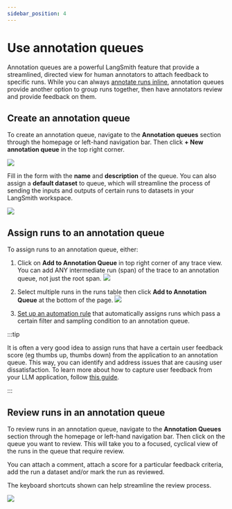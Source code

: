 ```yaml
---
sidebar_position: 4
---
```


# Use annotation queues

Annotation queues are a powerful LangSmith feature that provide a streamlined, directed view for human annotators to attach feedback to specific runs.
While you can always [annotate runs inline](./annotate_traces_inline), annotation queues provide another option to group runs together, then have annotators review and provide feedback on them.

## Create an annotation queue

To create an annotation queue, navigate to the **Annotation queues** section through the homepage or left-hand navigation bar.
Then click **+ New annotation queue** in the top right corner.

![](../static/create_annotation_queue.png)

Fill in the form with the **name** and **description** of the queue. You can also assign a **default dataset** to queue, which will streamline the process of sending the inputs and outputs of certain runs to datasets in your LangSmith workspace.

![](../static/annotation_queue_form.png)

## Assign runs to an annotation queue

To assign runs to an annotation queue, either:

1. Click on **Add to Annotation Queue** in top right corner of any trace view. You can add ANY intermediate run (span) of the trace to an annotation queue, not just the root span.
   ![](../static/add_to_annotation_queue.png)

2. Select multiple runs in the runs table then click **Add to Annotation Queue** at the bottom of the page.
   ![](../static/multi_select_annotation_queue.png)

3. [Set up an automation rule](../monitoring/rules) that automatically assigns runs which pass a certain filter and sampling condition to an annotation queue.

:::tip

It is often a very good idea to assign runs that have a certain user feedback score (eg thumbs up, thumbs down) from the application to an annotation queue. This way, you can identify and address issues that are causing user dissatisfaction.
To learn more about how to capture user feedback from your LLM application, follow [this guide](./attach_user_feedback).

:::

## Review runs in an annotation queue

To review runs in an annotation queue, navigate to the **Annotation Queues** section through the homepage or left-hand navigation bar.
Then click on the queue you want to review. This will take you to a focused, cyclical view of the runs in the queue that require review.

You can attach a comment, attach a score for a particular feedback criteria, add the run a dataset and/or mark the run as reviewed.

The keyboard shortcuts shown can help streamline the review process.

![](../static/review_runs.png)
